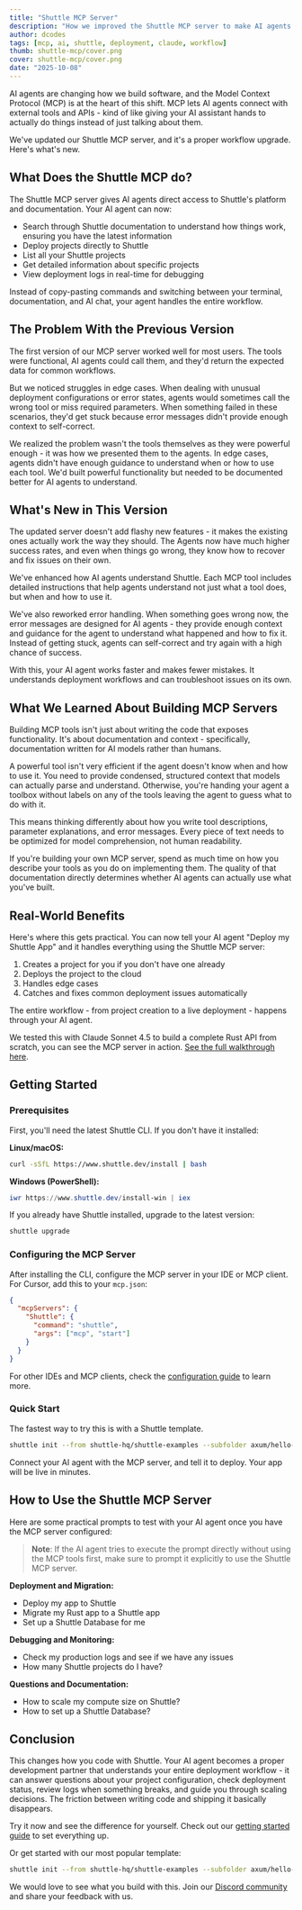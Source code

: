 ```yaml
---
title: "Shuttle MCP Server"
description: "How we improved the Shuttle MCP server to make AI agents more reliable, with better error handling and context for seamless deployment workflows"
author: dcodes
tags: [mcp, ai, shuttle, deployment, claude, workflow]
thumb: shuttle-mcp/cover.png
cover: shuttle-mcp/cover.png
date: "2025-10-08"
---
```


AI agents are changing how we build software, and the Model Context Protocol (MCP) is at the heart of this shift. MCP lets AI agents connect with external tools and APIs - kind of like giving your AI assistant hands to actually do things instead of just talking about them.

We've updated our Shuttle MCP server, and it's a proper workflow upgrade. Here's what's new.

## What Does the Shuttle MCP do?

The Shuttle MCP server gives AI agents direct access to Shuttle's platform and documentation. Your AI agent can now:

- Search through Shuttle documentation to understand how things work, ensuring you have the latest information
- Deploy projects directly to Shuttle
- List all your Shuttle projects
- Get detailed information about specific projects
- View deployment logs in real-time for debugging

Instead of copy-pasting commands and switching between your terminal, documentation, and AI chat, your agent handles the entire workflow.

## The Problem With the Previous Version

The first version of our MCP server worked well for most users. The tools were functional, AI agents could call them, and they'd return the expected data for common workflows.

But we noticed struggles in edge cases. When dealing with unusual deployment configurations or error states, agents would sometimes call the wrong tool or miss required parameters. When something failed in these scenarios, they'd get stuck because error messages didn't provide enough context to self-correct.

We realized the problem wasn't the tools themselves as they were powerful enough - it was how we presented them to the agents. In edge cases, agents didn't have enough guidance to understand when or how to use each tool. We'd built powerful functionality but needed to be documented better for AI agents to understand.

## What's New in This Version

The updated server doesn't add flashy new features - it makes the existing ones actually work the way they should. The Agents now have much higher success rates, and even when things go wrong, they know how to recover and fix issues on their own.

We've enhanced how AI agents understand Shuttle. Each MCP tool includes detailed instructions that help agents understand not just what a tool does, but when and how to use it.

We've also reworked error handling. When something goes wrong now, the error messages are designed for AI agents - they provide enough context and guidance for the agent to understand what happened and how to fix it. Instead of getting stuck, agents can self-correct and try again with a high chance of success.

With this, your AI agent works faster and makes fewer mistakes. It understands deployment workflows and can troubleshoot issues on its own.

## What We Learned About Building MCP Servers

Building MCP tools isn't just about writing the code that exposes functionality. It's about documentation and context - specifically, documentation written for AI models rather than humans.

A powerful tool isn't very efficient if the agent doesn't know when and how to use it. You need to provide condensed, structured context that models can actually parse and understand. Otherwise, you're handing your agent a toolbox without labels on any of the tools leaving the agent to guess what to do with it.

This means thinking differently about how you write tool descriptions, parameter explanations, and error messages. Every piece of text needs to be optimized for model comprehension, not human readability.

If you're building your own MCP server, spend as much time on how you describe your tools as you do on implementing them. The quality of that documentation directly determines whether AI agents can actually use what you've built.

## Real-World Benefits

Here's where this gets practical. You can now tell your AI agent "Deploy my Shuttle App" and it handles everything using the Shuttle MCP server:

1. Creates a project for you if you don't have one already
2. Deploys the project to the cloud
3. Handles edge cases
4. Catches and fixes common deployment issues automatically

The entire workflow - from project creation to a live deployment - happens through your AI agent.

We tested this with Claude Sonnet 4.5 to build a complete Rust API from scratch, you can see the MCP server in action. [See the full walkthrough here](<https://www.shuttle.dev/blog/2025/10/01/build-rust-api-sonnet-4-5?utm_source=shuttle_blog&utm_campaign=shuttle_mcp_update_announcement>).

## Getting Started

### Prerequisites

First, you'll need the latest Shuttle CLI. If you don't have it installed:

**Linux/macOS:**

```bash
curl -sSfL https://www.shuttle.dev/install | bash
```

**Windows (PowerShell):**

```powershell
iwr https://www.shuttle.dev/install-win | iex
```

If you already have Shuttle installed, upgrade to the latest version:

```bash
shuttle upgrade
```

### Configuring the MCP Server

After installing the CLI, configure the MCP server in your IDE or MCP client. For Cursor, add this to your `mcp.json`:

```json
{
  "mcpServers": {
    "Shuttle": {
      "command": "shuttle",
      "args": ["mcp", "start"]
    }
  }
}
```

For other IDEs and MCP clients, check the [configuration guide](<https://docs.shuttle.dev/integrations/mcp-server?utm_source=shuttle_blog&utm_campaign=shuttle_mcp_update_announcement>) to learn more.

### Quick Start

The fastest way to try this is with a Shuttle template.

```bash
shuttle init --from shuttle-hq/shuttle-examples --subfolder axum/hello-world
```

Connect your AI agent with the MCP server, and tell it to deploy. Your app will be live in minutes.

## How to Use the Shuttle MCP Server

Here are some practical prompts to test with your AI agent once you have the MCP server configured:

> **Note**: If the AI agent tries to execute the prompt directly without using the MCP tools first, make sure to prompt it explicitly to use the Shuttle MCP server.

**Deployment and Migration:**

- Deploy my app to Shuttle
- Migrate my Rust app to a Shuttle app
- Set up a Shuttle Database for me

**Debugging and Monitoring:**

- Check my production logs and see if we have any issues
- How many Shuttle projects do I have?

**Questions and Documentation:**

- How to scale my compute size on Shuttle?
- How to set up a Shuttle Database?

## Conclusion

This changes how you code with Shuttle. Your AI agent becomes a proper development partner that understands your entire deployment workflow - it can answer questions about your project configuration, check deployment status, review logs when something breaks, and guide you through scaling decisions. The friction between writing code and shipping it basically disappears.

Try it now and see the difference for yourself. Check out our [getting started guide](<https://docs.shuttle.dev/getting-started/quick-start?utm_source=shuttle_blog&utm_campaign=shuttle_mcp_update_announcement>) to set everything up.

Or get started with our most popular template:

```bash
shuttle init --from shuttle-hq/shuttle-examples --subfolder axum/hello-world
```

We would love to see what you build with this. Join our [Discord community](https://discord.gg/shuttle) and share your feedback with us.